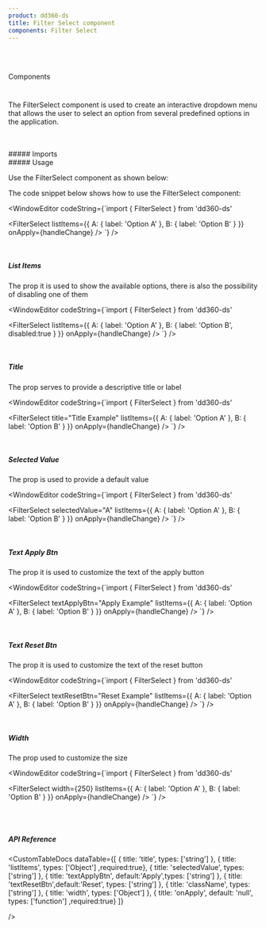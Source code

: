 ```yaml
---
product: dd360-ds
title: Filter Select component
components: Filter Select
---
```


<br id='top' />
<br />

<Label>Components</Label>

# <HeaderDocCustom title="Filter Select" pathUrl="components-filterselect--filter-select" />


The FilterSelect component is used to create an interactive dropdown menu that allows the user to select an option from several predefined options in the application.

<br />
<br />
##### <span name="floating-nav">Imports</span>

<WindowEditor codeString="import { FilterSelect } from 'dd360-ds'" />

<br />
##### <span name="floating-nav">Usage</span>

Use the FilterSelect component as shown below:

<Playground className="gap-y-2">
 <FilterSelectCustom />
</Playground>

The code snippet below shows how to use the FilterSelect component:

<WindowEditor
    codeString={`import { FilterSelect } from 'dd360-ds'
  
<FilterSelect
    listItems={{
      A: {
        label: 'Option A'
      },
      B: {
        label: 'Option B'
      }
    }}
    onApply={handleChange}
/>
`}
/>

<br />

##### <span name="floating-nav">List Items</span>

The prop <TagDocs text='listItems' /> it is used to show the available options, there is also the possibility of disabling one of them
<Playground className="gap-y-2">
 <FilterSelectCustom disabled />
</Playground>


<WindowEditor
    codeString={`import { FilterSelect } from 'dd360-ds'
  
<FilterSelect
    listItems={{
      A: {
        label: 'Option A'
      },
      B: {
        label: 'Option B',
        disabled:true
      }
    }}
    onApply={handleChange}
/>
`}
/>

<br />

##### <span name="floating-nav">Title</span>

The prop <TagDocs text='title' /> serves to provide a descriptive title or label

<Playground className="gap-y-2">
 <FilterSelectCustom title="Title Example" />
</Playground>


<WindowEditor
    codeString={`import { FilterSelect } from 'dd360-ds'
  
<FilterSelect
    title="Title Example"
    listItems={{
      A: {
        label: 'Option A'
      },
      B: {
        label: 'Option B'
      }
    }}
    onApply={handleChange}
/>
`}
/>

<br />

##### <span name="floating-nav">Selected Value</span>

The prop <TagDocs text='selectedValue' /> is used to provide a default value

<Playground className="gap-y-2">
 <FilterSelectCustom selectedValue="A"/>
</Playground>


<WindowEditor
    codeString={`import { FilterSelect } from 'dd360-ds'
  
<FilterSelect
    selectedValue="A"
    listItems={{
      A: {
        label: 'Option A'
      },
      B: {
        label: 'Option B'
      }
    }}
    onApply={handleChange}
/>
`}
/>

<br />

##### <span name="floating-nav">Text Apply Btn</span>

The prop <TagDocs text='textApplyBtn' /> it is used to customize the text of the apply button

<Playground className="gap-y-2">
 <FilterSelectCustom textApplyBtn="Apply Example"/>
</Playground>


<WindowEditor
    codeString={`import { FilterSelect } from 'dd360-ds'
  
<FilterSelect
    textApplyBtn="Apply Example"
    listItems={{
      A: {
        label: 'Option A'
      },
      B: {
        label: 'Option B'
      }
    }}
    onApply={handleChange}
/>
`}
/>

<br />

##### <span name="floating-nav">Text Reset Btn</span>

The prop <TagDocs text='textResetBtn' /> it is used to customize the text of the reset button

<Playground className="gap-y-2">
 <FilterSelectCustom textResetBtn="Reset Example"/>
</Playground>


<WindowEditor
    codeString={`import { FilterSelect } from 'dd360-ds'
  
<FilterSelect
    textResetBtn="Reset Example"
    listItems={{
      A: {
        label: 'Option A'
      },
      B: {
        label: 'Option B'
      }
    }}
    onApply={handleChange}
/>
`}
/>

<br />

##### <span name="floating-nav">Width</span>

The prop <TagDocs text='width' /> used to customize the size

<Playground className="gap-y-2">
 <FilterSelectCustom width={250}/>
</Playground>


<WindowEditor
    codeString={`import { FilterSelect } from 'dd360-ds'
  
<FilterSelect
    width={250}
    listItems={{
      A: {
        label: 'Option A'
      },
      B: {
        label: 'Option B'
      }
    }}
    onApply={handleChange}
/>
`}
/>

<br />
<br />

##### <span name="floating-nav">API Reference</span>

<CustomTableDocs
    dataTable={[
        { title: 'title', types: ['string'] },
		    { title: 'listItems', types: ['Object'] ,required:true},
        { title: 'selectedValue', types: ['string'] },
        { title: 'textApplyBtn', default:'Apply',types: ['string'] },
        { title: 'textResetBtn',default:'Reset', types: ['string'] },
        { title: 'className', types: ['string'] },
        { title: 'width', types: ['Object'] },
	      { title: 'onApply', default: 'null', types: ['function'] ,required:true}
    ]}

/>

<AlertReactKnowledge />

<BackAndForwardController />